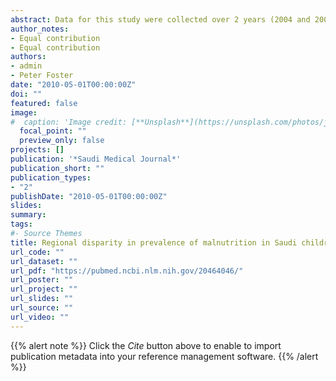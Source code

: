 ```yaml
---
abstract: Data for this study were collected over 2 years (2004 and 2005). A cross-sectional representative sample of the Saudi population of healthy children below 5 years of age was used to calculate the prevalence of malnutrition. The study was carried out in the College of Medicine, King Saud University, Riyadh, Kingdom of Saudi Arabia. Body measurements of the weight, length, and height were performed according to standard recommendations. Standard deviation scores were determined using the Lambda, Mu, and Sigma (LMS) statistical methodology. The 1978 NCHS/WHO growth reference was used for the calculation of prevalence of underweight, wasting, and stunting defined as the proportion of children whose weight for age, weight for height, and height for age was below minus standard deviation (-2 SD) for Northern, Southwestern, and Central regions of the Kingdom of Saudi Arabia. Chi-square test was used to assess the difference in prevalence between regions, and a p<0.05 was considered significant.
author_notes:
- Equal contribution
- Equal contribution
authors:
- admin
- Peter Foster
date: "2010-05-01T00:00:00Z"
doi: ""
featured: false
image:
#  caption: 'Image credit: [**Unsplash**](https://unsplash.com/photos/jdD8gXaTZsc)'
  focal_point: ""
  preview_only: false
projects: []
publication: '*Saudi Medical Journal*'
publication_short: ""
publication_types:
- "2"
publishDate: "2010-05-01T00:00:00Z"
slides: 
summary: 
tags:
#- Source Themes
title: Regional disparity in prevalence of malnutrition in Saudi children
url_code: ""
url_dataset: ""
url_pdf: "https://pubmed.ncbi.nlm.nih.gov/20464046/"
url_poster: ""
url_project: ""
url_slides: ""
url_source: ""
url_video: ""
---
```


{{% alert note %}}
Click the *Cite* button above to enable to import publication metadata into your reference management software.
{{% /alert %}}


